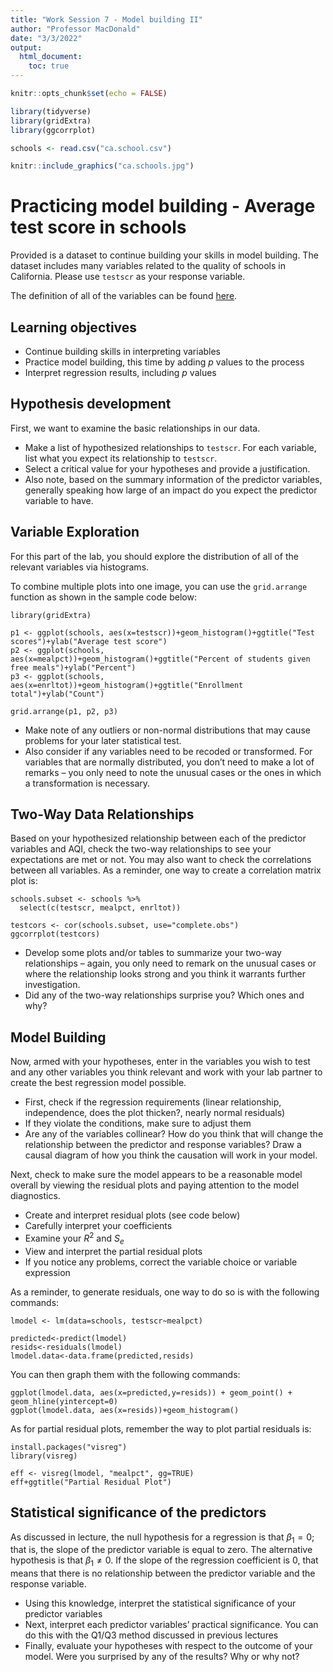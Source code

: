 ```yaml
---
title: "Work Session 7 - Model building II"
author: "Professor MacDonald"
date: "3/3/2022"
output:
  html_document:
    toc: true
---
```


```r
knitr::opts_chunk$set(echo = FALSE)

library(tidyverse)
library(gridExtra)
library(ggcorrplot)

schools <- read.csv("ca.school.csv")
```

```r
knitr::include_graphics("ca.schools.jpg")
```

# Practicing model building - Average test score in schools

Provided is a dataset to continue building your skills in model building. The dataset includes many variables related to the quality of schools in California. Please use `testscr` as your response variable.

The definition of all of the variables can be found [here](https://vincentarelbundock.github.io/Rdatasets/doc/Ecdat/Caschool.html).

## Learning objectives

* Continue building skills in interpreting variables 
* Practice model building, this time by adding $p$ values to the process
* Interpret regression results, including $p$ values

## Hypothesis development

First, we want to examine the basic relationships in our data. 

* Make a list of hypothesized relationships to `testscr`. For each variable, list what you expect its relationship to `testscr`. 
* Select a critical value for your hypotheses and provide a justification. 
* Also note, based on the summary information of the predictor variables, generally speaking how large of an impact do you expect the predictor variable to have.

## Variable Exploration

For this part of the lab, you should explore the distribution of all of the relevant variables via histograms. 

To combine multiple plots into one image, you can use the `grid.arrange` function as shown in the sample code below:

```
library(gridExtra)

p1 <- ggplot(schools, aes(x=testscr))+geom_histogram()+ggtitle("Test scores")+ylab("Average test score")
p2 <- ggplot(schools, aes(x=mealpct))+geom_histogram()+ggtitle("Percent of students given free meals")+ylab("Percent")
p3 <- ggplot(schools, aes(x=enrltot))+geom_histogram()+ggtitle("Enrollment total")+ylab("Count")

grid.arrange(p1, p2, p3)
```

* Make note of any outliers or non-normal distributions that may cause problems for your later statistical test. 
* Also consider if any variables need to be recoded or transformed. For variables that are normally distributed, you don’t need to make a lot of remarks – you only need to note the unusual cases or the ones in which a transformation is necessary.

## Two-Way Data Relationships

Based on your hypothesized relationship between each of the predictor variables and AQI, check the two-way relationships to see your expectations are met or not. You may also want to check the correlations between all variables. As a reminder, one way to create a correlation matrix plot is:

```
schools.subset <- schools %>% 
  select(c(testscr, mealpct, enrltot))

testcors <- cor(schools.subset, use="complete.obs")
ggcorrplot(testcors)
```

* Develop some plots and/or tables to summarize your two-way relationships – again, you only need to remark on the unusual cases or where the relationship looks strong and you think it warrants further investigation.
* Did any of the two-way relationships surprise you? Which ones and why?

## Model Building

Now, armed with your hypotheses, enter in the variables you wish to test and any other variables you think relevant and work with your lab partner to create the best regression model possible. 

* First, check if the regression requirements (linear relationship, independence, does the plot thicken?, nearly normal residuals)
* If they violate the conditions, make sure to adjust them
* Are any of the variables collinear? How do you think that will change the relationship between the predictor and response variables? Draw a causal diagram of how you think the causation will work in your model.

Next, check to make sure the model appears to be a reasonable model overall by viewing the residual plots and paying attention to the model diagnostics.

* Create and interpret residual plots (see code below)
* Carefully interpret your coefficients 
* Examine your $R^2$ and $S_e$
* View and interpret the partial residual plots
* If you notice any problems, correct the variable choice or variable expression

As a reminder, to generate residuals, one way to do so is with the following commands:

```
lmodel <- lm(data=schools, testscr~mealpct)

predicted<-predict(lmodel)
resids<-residuals(lmodel)
lmodel.data<-data.frame(predicted,resids)
```

You can then graph them with the following commands:

```
ggplot(lmodel.data, aes(x=predicted,y=resids)) + geom_point() + geom_hline(yintercept=0)
ggplot(lmodel.data, aes(x=resids))+geom_histogram()
```

As for partial residual plots, remember the way to plot partial residuals is:

```
install.packages("visreg")
library(visreg)

eff <- visreg(lmodel, "mealpct", gg=TRUE)
eff+ggtitle("Partial Residual Plot")
```

## Statistical significance of the predictors

As discussed in lecture, the null hypothesis for a regression is that $\beta_1=0$; that is, the slope of the predictor variable is equal to zero. The alternative hypothesis is that $\beta_1\neq0$. If the slope of the regression coefficient is $0$, that means that there is no relationship between the predictor variable and the response variable. 


* Using this knowledge, interpret the statistical significance of your predictor variables
* Next, interpret each predictor variables' practical significance. You can do this with the Q1/Q3 method discussed in previous lectures
* Finally, evaluate your hypotheses with respect to the outcome of your model. Were you surprised by any of the results? Why or why not?
